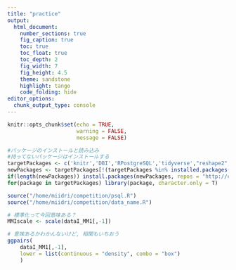 ```yaml
---
title: "practice"
output:
  html_document:
    number_sections: true
    fig_caption: true
    toc: true
    toc_float: true
    toc_depth: 2
    fig_width: 7
    fig_height: 4.5
    theme: sandstone
    highlight: tango
    code_folding: hide
editor_options: 
  chunk_output_type: console
---
```


```r
knitr::opts_chunk$set(echo = TRUE, 
                      warning = FALSE,
                      message = FALSE)
```


```r
#パッケージのインストールと読み込み
#持ってないパッケージはインストールする
targetPackages <- c('knitr','DBI','RPostgreSQL','tidyverse',"reshape2","lubridate","dbplot","DT","gridExtra","fmsb","corrplot","graphics","GGally","psych", "GPArotation") 
newPackages <- targetPackages[!(targetPackages %in% installed.packages()[,"Package"])]
if(length(newPackages)) install.packages(newPackages, repos = "http://cran.us.r-project.org")
for(package in targetPackages) library(package, character.only = T)

source("/home/miidri/competition/psql.R")
source("/home/miidri/competition/data_name.R")
```

```r
# 標準化って今回意味ある？
MMIscale <- scale(dataI_MM1[,-1])

# 意味あるかわかんないけど, 相関もいちおう
ggpairs(
	dataI_MM1[,-1],
	lower = list(continuous = "density", combo = "box")
	)
```

```r

```


